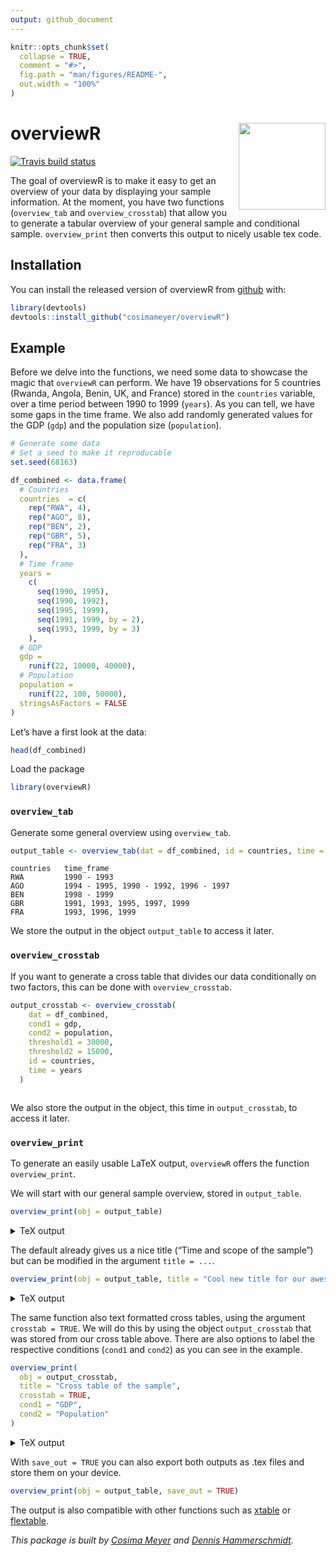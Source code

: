 ```yaml
---
output: github_document
---
```


<!-- README.md is generated from README.Rmd. Please edit that file -->

```r
knitr::opts_chunk$set(
  collapse = TRUE,
  comment = "#>",
  fig.path = "man/figures/README-",
  out.width = "100%"
)
```

# overviewR <img src='man/figures/logo.png' align="right" height="139" />

<!-- badges: start -->
[![Travis build status](https://travis-ci.com/cosimameyer/overviewR.svg?branch=master)](https://travis-ci.com/cosimameyer/overviewR)
<!-- badges: end -->

The goal of overviewR is to make it easy to get an overview of your data by displaying your sample information. At the moment, you have two functions (```overview_tab``` and ```overview_crosstab```) that allow you to generate  a tabular overview of your general sample and conditional sample. ```overview_print``` then converts this output to nicely usable tex code.

## Installation

You can install the released version of overviewR from [github](https://github.com/cosimameyer/overviewR) with: 

``` r
library(devtools)
devtools::install_github("cosimameyer/overviewR")
```

<!--[CRAN](https://CRAN.R-project.org) with:
``` r
install.packages("overviewR")
```
-->

## Example

Before we delve into the functions, we need some data to showcase the magic that ```overviewR``` can perform. We have 19 observations for 5 countries (Rwanda, Angola, Benin, UK, and France) stored in the ```countries``` variable, over a time period between 1990 to 1999 (```years```). As you can tell, we have some gaps in the time frame. We also add randomly generated values for the GDP (```gdp```) and the population size (```population```).

```r
# Generate some data
# Set a seed to make it reproducable
set.seed(68163)

df_combined <- data.frame(
  # Countries
  countries  = c(
    rep("RWA", 4),
    rep("AGO", 8),
    rep("BEN", 2),
    rep("GBR", 5),
    rep("FRA", 3)
  ),
  # Time frame
  years =
    c(
      seq(1990, 1995),
      seq(1990, 1992),
      seq(1995, 1999),
      seq(1991, 1999, by = 2),
      seq(1993, 1999, by = 3)
    ),
  # GDP
  gdp =
    runif(22, 10000, 40000),
  # Population
  population =
    runif(22, 100, 50000),
  stringsAsFactors = FALSE
) 
```

Let's have a first look at the data:
```r
head(df_combined)
```

Load the package
```r
library(overviewR)
```

### ```overview_tab```
Generate some general overview using ```overview_tab```.
```r
output_table <- overview_tab(dat = df_combined, id = countries, time = years)
```

```
countries	time_frame
RWA	        1990 - 1993
AGO	        1994 - 1995, 1990 - 1992, 1996 - 1997
BEN	        1998 - 1999
GBR	        1991, 1993, 1995, 1997, 1999
FRA	        1993, 1996, 1999
```

We store the output in the object ```output_table``` to access it later.
<!-- This function automatically generates an object and stores it in your environment so that you can access it later. -->

### ```overview_crosstab```
If you want to generate a cross table that divides our data conditionally on two factors, this can be done with ```overview_crosstab```. 

```r
output_crosstab <- overview_crosstab(
    dat = df_combined,
    cond1 = gdp,
    cond2 = population,
    threshold1 = 30000,
    threshold2 = 15000,
    id = countries,
    time = years
  )
```

```

```



We also store the output in the object, this time in ```output_crosstab```, to access it later.


<!-- The resulting data frame is again stored as an object in your environment so that you can access it later. --> 

### ```overview_print```

To generate an easily usable LaTeX output, ```overviewR``` offers the function ```overview_print```. 

We will start with our general sample overview, stored in ```output_table```.
```r
overview_print(obj = output_table)
```
<details>
  <summary>TeX output</summary>
```
% Overview table generated in R version 3.6.3 (2020-02-29) using overviewR 
 \begin{table}[ht] 
 \centering 
 \caption{Time and scope of the sample} 
 \begin{tabular}{ll} 
 \hline 
 &  \\ \hline 
 RWA & 1990 - 1993 \\ AGO & 1994 - 1995, 1990 - 1992, 1996 - 1997 \\ BEN & 1998 - 1999 \\ GBR & 1991, 1993, 1995, 1997, 1999 \\ FRA & 1993, 1996, 1999 \\ \hline 
 \end{tabular} 
 \end{table} 
```
</details>



The default already gives us a nice title ("Time and scope of the sample") but can be modified in the argument ```title = ...```. 

```r
overview_print(obj = output_table, title = "Cool new title for our awesome table")
```
<details>
  <summary>TeX output</summary>
```
% Overview table generated in R version 3.6.3 (2020-02-29) using overviewR 
 \begin{table}[ht] 
 \centering 
 \caption{Cool new title for our awesome table} 
 \begin{tabular}{ll} 
 \hline 
 &  \\ \hline 
 RWA & 1990 - 1993 \\ AGO & 1994 - 1995, 1990 - 1992, 1996 - 1997 \\ BEN & 1998 - 1999 \\ GBR & 1991, 1993, 1995, 1997, 1999 \\ FRA & 1993, 1996, 1999 \\ \hline 
 \end{tabular} 
 \end{table} 
```
</details>



The same function also text formatted cross tables, using the argument ```crosstab = TRUE```. We will do this by using the object ```output_crosstab``` that was stored from our cross table above. There are also options to label the respective conditions (```cond1``` and ```cond2```) as you can see in the example.

```r
overview_print(
  obj = output_crosstab,
  title = "Cross table of the sample",
  crosstab = TRUE,
  cond1 = "GDP",
  cond2 = "Population"
)
```
<details>
  <summary>TeX output</summary>
```
% Overview table generated in R version 3.6.3 (2020-02-29) using overviewR 
 % Please add the following required packages to your document preamble: 
 % \usepackage{multirow} 
 % \usepackage{tabularx} 
 % \newcolumntype{b}{X} 
 % \newcolumntype{s}{>{\hsize=.5\hsize}X} 
 
 \begin{table}[] 
 \begin{tabularx}{\textwidth}{ssbb} 
 \hline & & 
 \multicolumn{2}{c}{\textbf{GDP}} \\  & & \textbf{Fulfilled} & 
 \textbf{Not fulfilled} \\ \hline \\ \multirow{2}{*}{\textbf{Population}} & \textbf{Fulfilled} & 
 RWA (1990 - 1991), AGO (1990), GBR (1993, 1997), FRA (1996) & AGO (1994, 1991 - 1992), GBR (1991), FRA (1993, 1999)\\  \\ \hline \\ & \textbf{Not fulfilled} &  RWA (1992 - 1993), AGO (1996), GBR (1999) & AGO (1995, 1997), BEN (1998 - 1999), GBR (1995)\\  \hline \\ \end{tabularx} 
 \end{table} 
```
</details>



With ```save_out = TRUE``` you can also export both outputs as .tex files and store them on your device.

```r
overview_print(obj = output_table, save_out = TRUE)
```

The output is also compatible with other functions such as [xtable](https://cran.r-project.org/web/packages/xtable/xtable.pdf) or [flextable](https://cran.r-project.org/web/packages/flextable/vignettes/overview.html).

<!--
What is special about using `README.Rmd` instead of just `README.md`? You can include R chunks like so:

```r
summary(cars)
```

You'll still need to render `README.Rmd` regularly, to keep `README.md` up-to-date.

You can also embed plots, for example:

```r
plot(pressure)
```

In that case, don't forget to commit and push the resulting figure files, so they display on GitHub!
-->

*This package is built by [Cosima Meyer](https://cosimameyer.github.io) and [Dennis Hammerschmidt](http://dennis-hammerschmidt.rbind.io).* 
